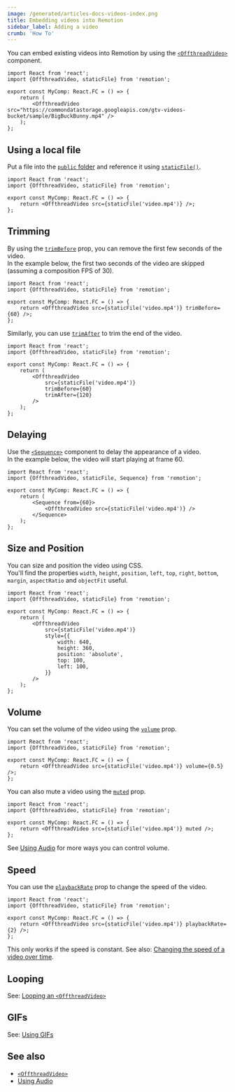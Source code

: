 ```yaml
---
image: /generated/articles-docs-videos-index.png
title: Embedding videos into Remotion
sidebar_label: Adding a video
crumb: 'How To'
---
```


You can embed existing videos into Remotion by using the [`<OffthreadVideo>`](/docs/offthreadvideo) component.

```tsx twoslash
import React from 'react';
import {OffthreadVideo, staticFile} from 'remotion';

export const MyComp: React.FC = () => {
	return (
		<OffthreadVideo src="https://commondatastorage.googleapis.com/gtv-videos-bucket/sample/BigBuckBunny.mp4" />
	);
};
```

## Using a local file

Put a file into the [`public` folder](/docs/terminology/public-dir) and reference it using [`staticFile()`](/docs/staticfile).

```tsx twoslash
import React from 'react';
import {OffthreadVideo, staticFile} from 'remotion';

export const MyComp: React.FC = () => {
	return <OffthreadVideo src={staticFile('video.mp4')} />;
};
```

## Trimming

By using the [`trimBefore`](/docs/offthreadvideo#trimbefore) prop, you can remove the first few seconds of the video.  
In the example below, the first two seconds of the video are skipped (assuming a composition FPS of 30).

```tsx twoslash
import React from 'react';
import {OffthreadVideo, staticFile} from 'remotion';

export const MyComp: React.FC = () => {
	return <OffthreadVideo src={staticFile('video.mp4')} trimBefore={60} />;
};
```

Similarly, you can use [`trimAfter`](/docs/offthreadvideo#trimafter) to trim the end of the video.

```tsx twoslash
import React from 'react';
import {OffthreadVideo, staticFile} from 'remotion';

export const MyComp: React.FC = () => {
	return (
		<OffthreadVideo
			src={staticFile('video.mp4')}
			trimBefore={60}
			trimAfter={120}
		/>
	);
};
```

## Delaying

Use the [`<Sequence>`](/docs/sequence) component to delay the appearance of a video.  
In the example below, the video will start playing at frame 60.

```tsx twoslash
import React from 'react';
import {OffthreadVideo, staticFile, Sequence} from 'remotion';

export const MyComp: React.FC = () => {
	return (
		<Sequence from={60}>
			<OffthreadVideo src={staticFile('video.mp4')} />
		</Sequence>
	);
};
```

## Size and Position

You can size and position the video using CSS.  
You'll find the properties `width`, `height`, `position`, `left`, `top`, `right`, `bottom`, `margin`, `aspectRatio` and `objectFit` useful.

```tsx twoslash
import React from 'react';
import {OffthreadVideo, staticFile} from 'remotion';

export const MyComp: React.FC = () => {
	return (
		<OffthreadVideo
			src={staticFile('video.mp4')}
			style={{
				width: 640,
				height: 360,
				position: 'absolute',
				top: 100,
				left: 100,
			}}
		/>
	);
};
```

## Volume

You can set the volume of the video using the [`volume`](/docs/offthreadvideo#volume) prop.

```tsx twoslash
import React from 'react';
import {OffthreadVideo, staticFile} from 'remotion';

export const MyComp: React.FC = () => {
	return <OffthreadVideo src={staticFile('video.mp4')} volume={0.5} />;
};
```

You can also mute a video using the [`muted`](/docs/offthreadvideo#muted) prop.

```tsx twoslash
import React from 'react';
import {OffthreadVideo, staticFile} from 'remotion';

export const MyComp: React.FC = () => {
	return <OffthreadVideo src={staticFile('video.mp4')} muted />;
};
```

See [Using Audio](/docs/audio/volume) for more ways you can control volume.

## Speed

You can use the [`playbackRate`](/docs/offthreadvideo#playbackrate) prop to change the speed of the video.

```tsx twoslash
import React from 'react';
import {OffthreadVideo, staticFile} from 'remotion';

export const MyComp: React.FC = () => {
	return <OffthreadVideo src={staticFile('video.mp4')} playbackRate={2} />;
};
```

This only works if the speed is constant. See also: [Changing the speed of a video over time](/docs/miscellaneous/snippets/accelerated-video).

## Looping

See: [Looping an `<OffthreadVideo>`](/docs/offthreadvideo#looping-a-offthreadvideo)

## GIFs

See: [Using GIFs](/docs/gif)

## See also

- [`<OffthreadVideo>`](/docs/offthreadvideo)
- [Using Audio](/docs/using-audio)
